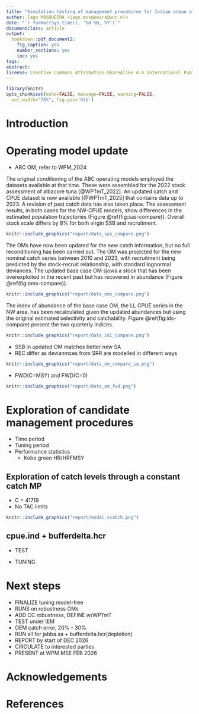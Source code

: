 ```yaml
---
title: "Simulation testing of management procedures for Indian ocean albacore tuna based on ABC operating models: report on progress"
author: Iago MOSQUEIRA <iago.mosqueira@wur.nl>
date: "`r format(Sys.time(), '%d %B, %Y')`"
documentclass: article
output:
  bookdown::pdf_document2:
    fig_caption: yes
    number_sections: yes
    toc: yes
tags:
abstract:
license: Creative Commons Attribution-ShareAlike 4.0 International Public License
---
```


```r
library(knitr)
opts_chunk$set(echo=FALSE, message=FALSE, warning=FALSE,
  out.width="75%", fig.pos='htb')
```

# Introduction

# Operating model update

- ABC OM, refer to WPM_2024

The original conditioning of the ABC operating models employed the datasets available at that time. These were assembled for the 2022 stock assessment of albacore tuna [@WPTmT_2022]. An updated catch and CPUE dataset is now available [@WPTmT_2025] that contains data up to 2023. A revision of past catch data has also taken place. The assessment results, in both cases for the NW-CPUE models, show differences in the estimated population trajectories (Figure \@ref(fig:sas-compare)). Overall stock scale differs by 8% for both virgin SSB and recruitment.

```r
knitr::include_graphics("report/data_sas_compare.png")
```

The OMs have now been updated for the new catch information, but no full reconditioning has been carried out. The OM was projected for the new nominal catch series between 2010 and 2023, with recruitment being predicted by the stock-recruit relationship, with standard lognormal deviances. The updated base case OM sjows a stock that has been overexploited in the recent past but has recovered in abundance (Figure \@ref(fig:oms-compare)).

```r
knitr::include_graphics("report/data_oms_compare.png")
```

The index of abundance of the base case OM, the LL CPUE series in the NW area, has been recalculated given the updated abundances but using the original estimated selectivity and catchability. Figure \@ref(fig:ids-compare) present the two quarterly indices.

```r
knitr::include_graphics("report/data_id1_compare.png")
```

- SSB in updated OM matches better new SA
- REC differ as devianmces from SRR are modelled in different ways

```r
knitr::include_graphics("report/data_om_compare_sa.png")
```

- FWD(C=MSY) and FWD(C=0)

```r
knitr::include_graphics("report/data_om_fwd.png")
```

\clearpage

# Exploration of candidate management procedures

- Time period
- Tuning period
- Performance statistics
  - Kobe green HR/HRFMSY

## Exploration of catch levels through a constant catch MP

- C = 41719
- No TAC limits

```r
knitr::include_graphics("report/model_ccatch.png")
```

## cpue.ind + bufferdelta.hcr

- TEST

- TUNING

# Next steps

- FINALIZE tuning model-free
- RUNS on robustness OMs
- ADD CC robustness, DEFINE w/WPTmT
- TEST under IEM
- OEM catch error, 20% - 30%
- RUN all for jabba.sa + bufferdelta.hcr(depletion)
- REPORT by start of DEC 2026
- CIRCULATE to interested parties
- PRESENT at WPM MSE FEB 2026

# Acknowledgements

# References


